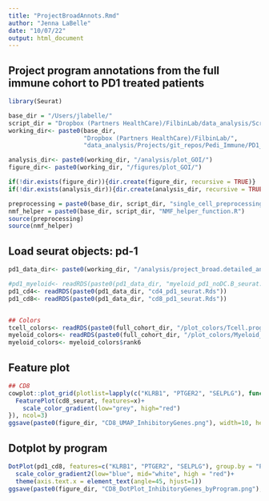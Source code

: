 ```yaml
---
title: "ProjectBroadAnnots.Rmd"
author: "Jenna LaBelle"
date: "10/07/22"
output: html_document
---
```


## Project program annotations from the full immune cohort to PD1 treated patients

```r
library(Seurat) 

base_dir = "/Users/jlabelle/"
script_dir = "Dropbox (Partners HealthCare)/FilbinLab/data_analysis/Scripts/"
working_dir<- paste0(base_dir, 
                     "Dropbox (Partners HealthCare)/FilbinLab/",
                     "data_analysis/Projects/git_repos/Pedi_Immune/PD1_Treat/tenX/")

analysis_dir<- paste0(working_dir, "/analysis/plot_GOI/")
figure_dir<- paste0(working_dir, "/figures/plot_GOI/")

if(!dir.exists(figure_dir)){dir.create(figure_dir, recursive = TRUE)}
if(!dir.exists(analysis_dir)){dir.create(analysis_dir, recursive = TRUE)}

preprocessing = paste0(base_dir, script_dir, "single_cell_preprocessing_helper_functions.R")
nmf_helper = paste0(base_dir, script_dir, "NMF_helper_function.R")
source(preprocessing)
source(nmf_helper)

```

## Load seurat objects: pd-1 
```r
pd1_data_dir<- paste0(working_dir, "/analysis/project_broad.detailed_annot/")

#pd1_myeloid<- readRDS(paste0(pd1_data_dir, "myeloid_pd1_noDC.B_seurat.Rds"))
pd1_cd4<- readRDS(paste0(pd1_data_dir, "cd4_pd1_seurat.Rds"))
pd1_cd8<- readRDS(paste0(pd1_data_dir, "cd8_pd1_seurat.Rds"))


## Colors 
tcell_colors<- readRDS(paste0(full_cohort_dir, "/plot_colors/Tcell.programs_rank8sharedByunion_reAnnot.Rds"))
myeloid_colors<- readRDS(paste0(full_cohort_dir, "/plot_colors/Myeloid_program_colors.Rds"))
myeloid_colors<- myeloid_colors$rank6
```


## Feature plot
```r
## CD8
cowplot::plot_grid(plotlist=lapply(c("KLRB1", "PTGER2", "SELPLG"), function(x){
  FeaturePlot(cd8_seurat, features=x)+
    scale_color_gradient(low="grey", high="red")
}), ncol=3)
ggsave(paste0(figure_dir, "CD8_UMAP_InhibitoryGenes.png"), width=10, height=3)
```

## Dotplot by program
```r
DotPlot(pd1_cd8, features=c("KLRB1", "PTGER2", "SELPLG"), group.by = "Program_projected")+
  scale_color_gradient2(low="blue", mid="white", high = "red")+
  theme(axis.text.x = element_text(angle=45, hjust=1))
ggsave(paste0(figure_dir, "CD8_DotPlot_InhibitoryGenes_byProgram.png"), width=6, height=4)
```

